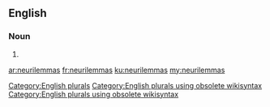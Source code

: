 ==English==

===Noun===
{{head|en}}

# {{plural of|neurilemma}}

[[Category:English plurals]][[Category:English plurals using obsolete wikisyntax]][[Category:English plurals using obsolete wikisyntax]]

[[ar:neurilemmas]]
[[fr:neurilemmas]]
[[ku:neurilemmas]]
[[my:neurilemmas]]